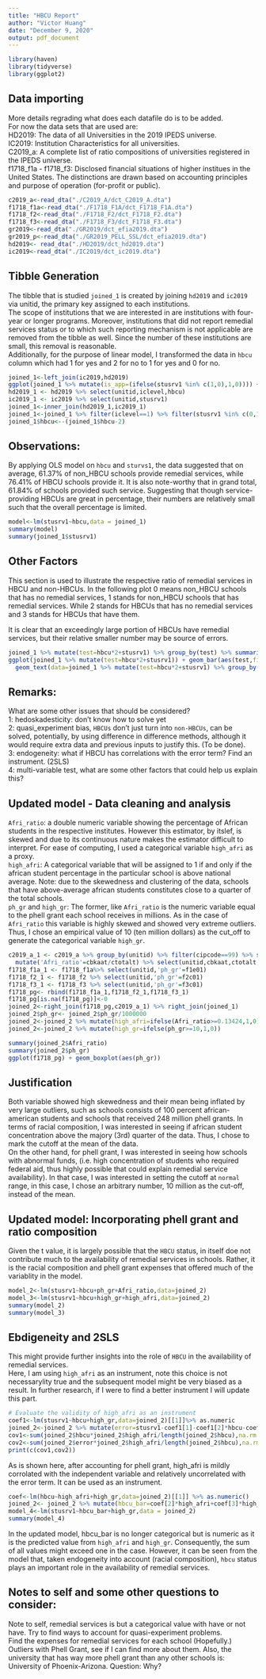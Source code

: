 ```yaml
---
title: "HBCU Report"
author: "Victor Huang"
date: "December 9, 2020"
output: pdf_document
---
```


```r
library(haven)
library(tidyverse)
library(ggplot2)


```

## Data importing
  
More details regrading what does each datafile do is to be added.  
For now the data sets that are used are:  
  HD2019: The data of all Universities in the 2019 IPEDS universe.  
  IC2019: Institution Characteristics for all universities.  
  C2019_a: A complete list of ratio compositions of universities registered in the IPEDS universe.  
  f1718_f1a - f1718_f3: Disclosed financial situations of higher institues in the United States. The distinctions are drawn based on accounting principles and purpose of operation (for-profit or public).  
  
  
  
```r
c2019_a<-read_dta("./C2019_A/dct_C2019_A.dta")
f1718_f1a<-read_dta("./F1718_F1A/dct_F1718_F1A.dta")
f1718_f2<-read_dta("./F1718_F2/dct_F1718_F2.dta")
f1718_f3<-read_dta("./F1718_F3/dct_F1718_F3.dta")
gr2019<-read_dta("./GR2019/dct_efia2019.dta")
gr2019_p<-read_dta("./GR2019_PELL_SSL/dct_efia2019.dta")
hd2019<- read_dta("./HD2019/dct_hd2019.dta")
ic2019<-read_dta("./IC2019/dct_ic2019.dta")

```

## Tibble Generation
  
The tibble that is studied `joined_1` is created by joining `hd2019` and `ic2019` via unitid, the primary key assigned to each institutions.  
The scope of institutions that we are interested in are institutions with four-year or longer programs. Moreover, institutions that did not report remedial services status or to which such reporting mechanism is not applicable are removed from the tibble as well. Since the number of these institutions are small, this removal is reasonable.  
Additionally, for the purpose of linear model, I transformed the data in `hbcu` column which had 1 for yes and 2 for no to 1 for yes and 0 for no.  
  
    
```r
joined_1<-left_join(ic2019,hd2019)
ggplot(joined_1 %>% mutate(is_app=(ifelse(stusrv1 %in% c(1,0),1,0)))) + geom_bar(aes(is_app))
hd2019_1 <- hd2019 %>% select(unitid,iclevel,hbcu)
ic2019_1 <- ic2019 %>% select(unitid,stusrv1)
joined_1<-inner_join(hd2019_1,ic2019_1)
joined_1<-joined_1 %>% filter(iclevel==1) %>% filter(stusrv1 %in% c(0,1))
joined_1$hbcu<--(joined_1$hbcu-2)
```


## Observations:
  
By applying OLS model on `hbcu` and `sturvs1`, the data suggested that on average, 61.37% of non_HBCU schools provide remedial services, while 76.41% of HBCU schools provide it. It is also note-worthy that in grand total, 61.84% of schools provided such service. Suggesting that though service-providing HBCUs are great in percentage, their numbers are relatively small such that the overall percentage is limited.   

```r
model<-lm(stusrv1~hbcu,data = joined_1)
summary(model)
summary(joined_1$stusrv1)
```
  
## Other Factors

This section is used to illustrate the respective ratio of remedial services in HBCU and non-HBCUs. In the following plot 0 means non_HBCU schools that has no remedial services, 1 stands for non_HBCU schools that has remedial services. While 2 stands for HBCUs that has no remedial services and 3 stands for HBCUs that have them.  
  
It is clear that an exceedingly large portion of HBCUs have remedial services, but their relative smaller number may be source of errors.
```r

joined_1 %>% mutate(test=hbcu*2+stusrv1) %>% group_by(test) %>% summarise(n=n())
ggplot(joined_1 %>% mutate(test=hbcu*2+stusrv1)) + geom_bar(aes(test,fill=as.factor(test))) +
  geom_text(data=joined_1 %>% mutate(test=hbcu*2+stusrv1) %>% group_by(test) %>% summarise(n=n()),aes(label=n,y=n,x=test),vjust=-0.75)

```


## Remarks:
  
What are some other issues that should be considered?  
1: hedoskadesticity: don't know how to solve yet  
2: quasi_experiment bias, `HBCUs` don't just turn into `non-HBCUs`, can be solved, potentially, by using difference in difference methods, although it would require extra data and previous inputs to justify this. (To be done).  
3: endogeneity: what if HBCU has correlations with the error term? Find an instrument. (2SLS)  
4: multi-variable test, what are some other factors that could help us explain this?  


## Updated model - Data cleaning and analysis
  
`Afri_ratio`: a double numeric variable showing the percentage of African students in the respective institutes. However this estimator, by itslef, is skewed and due to its continuous nature makes the estimator difficult to interpret. For ease of computing, I used a categorical variable `high_afri` as a proxy.  
`high_afri`: A categorical variable that will be assigned to 1 if and only if the african student percentage in the particular school is above national average. Note: due to the skewedness and clustering of the data, schools that have above-average african students constitutes close to a quarter of the total schools.  
`ph_gr` and `high_gr`: The former, like `Afri_ratio` is the numeric variable equal to the phell grant each school receives in millions. As in the case of `Afri_ratio` this variable is highly skewed and showed very extreme outliers. Thus, I chose an empirical value of 10 (ten million dollars) as the cut_off to generate the categorical variable `high_gr`. 

```r
c2019_a_1 <- c2019_a %>% group_by(unitid) %>% filter(cipcode==99) %>% summarise_if(is.numeric,sum,na.rm=T) %>%
  mutate('Afri_ratio'=cbkaat/ctotalt) %>% select(unitid,cbkaat,ctotalt,Afri_ratio)
f1718_f1a_1 <- f1718_f1a%>% select(unitid,'ph_gr'=f1e01)
f1718_f2_1 <- f1718_f2 %>% select(unitid,'ph_gr'=f2c01)
f1718_f3_1 <- f1718_f3 %>% select(unitid,'ph_gr'=f3c01)
f1718_pg<- rbind(f1718_f1a_1,f1718_f2_1,f1718_f3_1)
f1718_pg[is.na(f1718_pg)]<-0
joined_2<-right_join(f1718_pg,c2019_a_1) %>% right_join(joined_1)
joined_2$ph_gr<- joined_2$ph_gr/1000000
joined_2<-joined_2 %>% mutate(high_afri=ifelse(Afri_ratio>=0.13424,1,0))
joined_2<-joined_2 %>% mutate(high_gr=ifelse(ph_gr>=10,1,0))
```



```r
summary(joined_2$Afri_ratio)
summary(joined_2$ph_gr)
ggplot(f1718_pg) + geom_boxplot(aes(ph_gr))
```

## Justification
Both variable showed high skewedness and their mean being inflated by very large outliers, such as schools consists of 100 percent african-american students and schools that received 248 million phell grants. In terms of racial composition, I was interested in seeing if african student concentration above the majory (3rd) quarter of the data. Thus, I chose to mark the cutoff at the mean of the data.  
On the other hand, for phell grant, I was interested in seeing how schools with abnormal funds, (i.e. high concentration of students who required federal aid, thus highly possible that could explain remedial service availability). In that case, I was interested in setting the cutoff at `normal` range, in this case, I chose an arbitrary number, 10 million as the cut-off, instead of the mean.  
  
## Updated model: Incorporating phell grant and ratio composition
  
  Given the t value, it is largely possible that the `HBCU` status, in itself doe not contribute much to the availability of remedial services in schools. Rather, it is the racial composition and phell grant expenses that offered much of the variablity in the model.  

```r
model_2<-lm(stusrv1~hbcu+ph_gr+Afri_ratio,data=joined_2)
model_3<-lm(stusrv1~hbcu+high_gr+high_afri,data=joined_2)
summary(model_2)
summary(model_3)
```

## Ebdigeneity and 2SLS

This might provide further insights into the role of `HBCU` in the availability of remedial services.  
Here, I am using `high_afri` as an instrument, note this choice is not necessarylity true and the subsequent model might be very biased as a result. In further research, if I were to find a better instrument I will update this part.

```r
# Evaluate the validity of high_afri as an instrument
coef1<-lm(stusrv1~hbcu+high_gr,data=joined_2)[[1]]%>% as.numeric
joined_2<-joined_2 %>% mutate(error=stusrv1-coef1[1]-coef1[2]*hbcu-coef1[3]*high_gr)
cov1<-sum(joined_2$hbcu*joined_2$high_afri/length(joined_2$hbcu),na.rm = T)/(sd(joined_2$hbcu,na.rm = T)*sd(joined_2$high_afri,na.rm = T))
cov2<-sum(joined_2$error*joined_2$high_afri/length(joined_2$hbcu),na.rm = T)/(sd(joined_2$error,na.rm = T)*sd(joined_2$high_afri,na.rm = T))
print(c(cov1,cov2))
```
As is shown here, after accounting for phell grant, high_afri is mildly corrolated with the independent variable and relatively uncorrelated with the error term. It can be used as an instrument.


```r
coef<-lm(hbcu~high_afri+high_gr,data=joined_2)[[1]] %>% as.numeric()
joined_2<- joined_2 %>% mutate(hbcu_bar=coef[2]*high_afri+coef[3]*high_gr+coef[1])
model_4<-lm(stusrv1~hbcu_bar+high_gr,data = joined_2)
summary(model_4)
```
  
In the updated model, hbcu_bar is no longer categorical but is numeric as it is the predicted value from `high_afri` and `high_gr`. Consequently, the sum of all values might exceed one in the case. However, it can be seen from the model that, taken endogeneity into account (racial composition), `hbcu` status plays an important role in the availability of remedial services.


## Notes to self and some other questions to consider:
  
  
Note to self, remedial services is but a categorical value with have or not have. Try to find ways to account for quasi-experiment problems.  
Find the expenses for remedial services for each school (Hopefully.)  
Outliers with Phell Grant, see if I can find more about them. Also, the university that has way more phell grant than any other schools is: University of Phoenix-Arizona. Question: Why?